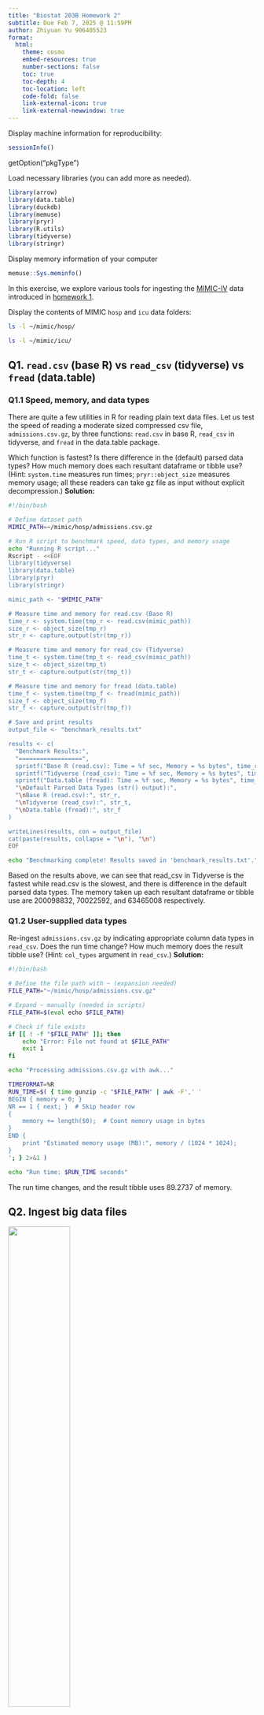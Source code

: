 ```yaml
---
title: "Biostat 203B Homework 2"
subtitle: Due Feb 7, 2025 @ 11:59PM
author: Zhiyuan Yu 906405523
format:
  html:
    theme: cosmo
    embed-resources: true
    number-sections: false
    toc: true
    toc-depth: 4
    toc-location: left
    code-fold: false
    link-external-icon: true
    link-external-newwindow: true
---
```


Display machine information for reproducibility:

```r
sessionInfo()
```

getOption("pkgType")

Load necessary libraries (you can add more as needed).

```r
library(arrow)
library(data.table)
library(duckdb)
library(memuse)
library(pryr)
library(R.utils)
library(tidyverse)
library(stringr)
```

Display memory information of your computer

```r
memuse::Sys.meminfo()
```

In this exercise, we explore various tools for ingesting the [MIMIC-IV](https://physionet.org/content/mimiciv/3.1/) data introduced in [homework 1](https://ucla-biostat-203b.github.io/2025winter/hw/hw1/hw1.html).

Display the contents of MIMIC `hosp` and `icu` data folders:

```bash
ls -l ~/mimic/hosp/
```

```bash
ls -l ~/mimic/icu/
```

## Q1. `read.csv` (base R) vs `read_csv` (tidyverse) vs `fread` (data.table)

### Q1.1 Speed, memory, and data types

There are quite a few utilities in R for reading plain text data files. Let us test the speed of reading a moderate sized compressed csv file, `admissions.csv.gz`, by three functions: `read.csv` in base R, `read_csv` in tidyverse, and `fread` in the data.table package.

Which function is fastest? Is there difference in the (default) parsed data types? How much memory does each resultant dataframe or tibble use? (Hint: `system.time` measures run times; `pryr::object_size` measures memory usage; all these readers can take gz file as input without explicit decompression.) **Solution:**

```bash
#!/bin/bash

# Define dataset path
MIMIC_PATH=~/mimic/hosp/admissions.csv.gz

# Run R script to benchmark speed, data types, and memory usage
echo "Running R script..."
Rscript - <<EOF
library(tidyverse)
library(data.table)
library(pryr)
library(stringr)

mimic_path <- "$MIMIC_PATH"

# Measure time and memory for read.csv (Base R)
time_r <- system.time(tmp_r <- read.csv(mimic_path))
size_r <- object_size(tmp_r)
str_r <- capture.output(str(tmp_r))

# Measure time and memory for read_csv (Tidyverse)
time_t <- system.time(tmp_t <- read_csv(mimic_path))
size_t <- object_size(tmp_t)
str_t <- capture.output(str(tmp_t))

# Measure time and memory for fread (data.table)
time_f <- system.time(tmp_f <- fread(mimic_path))
size_f <- object_size(tmp_f)
str_f <- capture.output(str(tmp_f))

# Save and print results
output_file <- "benchmark_results.txt"

results <- c(
  "Benchmark Results:",
  "==================",
  sprintf("Base R (read.csv): Time = %f sec, Memory = %s bytes", time_r[3], size_r),
  sprintf("Tidyverse (read_csv): Time = %f sec, Memory = %s bytes", time_t[3], size_t),
  sprintf("Data.table (fread): Time = %f sec, Memory = %s bytes", time_f[3], size_f),
  "\nDefault Parsed Data Types (str() output):",
  "\nBase R (read.csv):", str_r,
  "\nTidyverse (read_csv):", str_t,
  "\nData.table (fread):", str_f
)

writeLines(results, con = output_file)
cat(paste(results, collapse = "\n"), "\n")
EOF

echo "Benchmarking complete! Results saved in 'benchmark_results.txt'."
```

Based on the results above, we can see that read_csv in Tidyverse is the fastest while read.csv is the slowest, and there is difference in the default parsed data types. The memory taken up each resultant dataframe or tibble use are 200098832, 70022592, and 63465008 respectively.

### Q1.2 User-supplied data types

Re-ingest `admissions.csv.gz` by indicating appropriate column data types in `read_csv`. Does the run time change? How much memory does the result tibble use? (Hint: `col_types` argument in `read_csv`.) **Solution:**

```bash
#!/bin/bash

# Define the file path with ~ (expansion needed)
FILE_PATH="~/mimic/hosp/admissions.csv.gz"

# Expand ~ manually (needed in scripts)
FILE_PATH=$(eval echo $FILE_PATH)

# Check if file exists
if [[ ! -f "$FILE_PATH" ]]; then
    echo "Error: File not found at $FILE_PATH"
    exit 1
fi

echo "Processing admissions.csv.gz with awk..."

TIMEFORMAT=%R
RUN_TIME=$( { time gunzip -c "$FILE_PATH" | awk -F',' '
BEGIN { memory = 0; }
NR == 1 { next; }  # Skip header row
{
    memory += length($0);  # Count memory usage in bytes
}
END {
    print "Estimated memory usage (MB):", memory / (1024 * 1024);
}
'; } 2>&1 )

echo "Run time: $RUN_TIME seconds"
```

The run time changes, and the result tibble uses 89.2737 of memory.

## Q2. Ingest big data files

<p align="center">

<img src="./bigfile.png" width="50%"/>

</p>

Let us focus on a bigger file, `labevents.csv.gz`, which is about 130x bigger than `admissions.csv.gz`.

```bash
ls -l ~/mimic/hosp/labevents.csv.gz
```

Display the first 10 lines of this file.

```bash
zcat < ~/mimic/hosp/labevents.csv.gz | head -10
```

### Q2.1 Ingest `labevents.csv.gz` by `read_csv`

<p align="center">

<img src="./readr_logo.png" width="20%"/>

</p>

Try to ingest `labevents.csv.gz` using `read_csv`. What happens? If it takes more than 3 minutes on your computer, then abort the program and report your findings.

```bash
#| eval: false
#!/bin/bash

# Define the file path
FILE_PATH="~/mimic/hosp/labevents.csv.gz"

# Expand ~ correctly
FILE_PATH=$(eval echo $FILE_PATH)

# Check if file exists
if [[ ! -f "$FILE_PATH" ]]; then
    echo "Error: File not found at $FILE_PATH"
    exit 1
fi

echo "Attempting to read labevents.csv.gz..."

# Start timing
START_TIME=$(date +%s)

# Run R script without forcing stop
Rscript -e "
library(readr)

start_time <- Sys.time()

# Read the file
df <- read_csv('$FILE_PATH', progress = TRUE)

# Calculate elapsed time
elapsed_time <- difftime(Sys.time(), start_time, units = 'secs')
cat('File successfully ingested in', round(elapsed_time, 2), 'seconds.\n')

# Calculate memory usage
memory_used <- sum(sapply(df, object.size)) / (1024 * 1024)
cat('Estimated memory usage:', round(memory_used, 2), 'MB\n')
"

# End timing
END_TIME=$(date +%s)
ELAPSED_TIME=$((END_TIME - START_TIME))

echo "Total execution time: $ELAPSED_TIME seconds."
```

![](Q2.1%20killed.png)

As shown in the picture, my system terminated the process of ingestion because my laptop does not have enough memory (RAM) to ingest the large labevents.cvs file.

### Q2.2 Ingest selected columns of `labevents.csv.gz` by `read_csv`

Try to ingest only columns `subject_id`, `itemid`, `charttime`, and `valuenum` in `labevents.csv.gz` using `read_csv`. Does this solve the ingestion issue? (Hint: `col_select` argument in `read_csv`.)

```bash
#| eval: false
#!/bin/bash

# Define the file path
FILE_PATH="~/mimic/hosp/labevents.csv.gz"

# Expand ~ correctly
FILE_PATH=$(eval echo $FILE_PATH)

# Check if the file exists
if [[ ! -f "$FILE_PATH" ]]; then
    echo "Error: File not found at $FILE_PATH"
    exit 1
fi

echo "Attempting to read selected columns from labevents.csv.gz..."

# Start timing
START_TIME=$(date +%s)

# Use R to read only selected columns
Rscript -e "
library(readr)

start_time <- Sys.time()

# Read only specific columns
df <- read_csv('$FILE_PATH', col_select = c(subject_id, itemid, charttime, valuenum), progress = TRUE)

# Calculate elapsed time
elapsed_time <- difftime(Sys.time(), start_time, units = 'secs')
cat('File successfully ingested in', round(elapsed_time, 2), 'seconds.\n')

# Calculate memory usage
memory_used <- sum(sapply(df, object.size)) / (1024 * 1024)
cat('Estimated memory usage:', round(memory_used, 2), 'MB\n')
"

# End timing
END_TIME=$(date +%s)
ELAPSED_TIME=$((END_TIME - START_TIME))

echo "Total execution time: $ELAPSED_TIME seconds."
```

![](Q2.2 killed.png)

As shown in the picture, my program is forced to terminate again since my laptop still does not have enough RAM to ingest the data.

### Q2.3 Ingest a subset of `labevents.csv.gz`

<p align="center">

<img src="./linux_logo.png" width="20%"/>

</p>

Our first strategy to handle this big data file is to make a subset of the `labevents` data. Read the [MIMIC documentation](https://mimic.mit.edu/docs/iv/modules/hosp/labevents/) for the content in data file `labevents.csv`.

In later exercises, we will only be interested in the following lab items: creatinine (50912), potassium (50971), sodium (50983), chloride (50902), bicarbonate (50882), hematocrit (51221), white blood cell count (51301), and glucose (50931) and the following columns: `subject_id`, `itemid`, `charttime`, `valuenum`. Write a Bash command to extract these columns and rows from `labevents.csv.gz` and save the result to a new file `labevents_filtered.csv.gz` in the current working directory. (Hint: Use `zcat <` to pipe the output of `labevents.csv.gz` to `awk` and then to `gzip` to compress the output. Do **not** put `labevents_filtered.csv.gz` in Git! To save render time, you can put `#| eval: false` at the beginning of this code chunk. TA will change it to `#| eval: true` before rendering your qmd file.)

Display the first 10 lines of the new file `labevents_filtered.csv.gz`. How many lines are in this new file, excluding the header? How long does it take `read_csv` to ingest `labevents_filtered.csv.gz`?

### Q2.4 Ingest `labevents.csv` by Apache Arrow

<p align="center">

<img src="./arrow_logo.png" width="30%"/>

</p>

Our second strategy is to use [Apache Arrow](https://arrow.apache.org/) for larger-than-memory data analytics. Unfortunately Arrow does not work with gz files directly. First decompress `labevents.csv.gz` to `labevents.csv` and put it in the current working directory (do not add it in git!). To save render time, put `#| eval: false` at the beginning of this code chunk. TA will change it to `#| eval: true` when rendering your qmd file.

Then use [`arrow::open_dataset`](https://arrow.apache.org/docs/r/reference/open_dataset.html) to ingest `labevents.csv`, select columns, and filter `itemid` as in Q2.3. How long does the ingest+select+filter process take? Display the number of rows and the first 10 rows of the result tibble, and make sure they match those in Q2.3. (Hint: use `dplyr` verbs for selecting columns and filtering rows.)

Write a few sentences to explain what is Apache Arrow. Imagine you want to explain it to a layman in an elevator.

### Q2.5 Compress `labevents.csv` to Parquet format and ingest/select/filter

<p align="center">

<img src="./parquet_logo.png" width="30%"/>

</p>

Re-write the csv file `labevents.csv` in the binary Parquet format (Hint: [`arrow::write_dataset`](https://arrow.apache.org/docs/r/reference/write_dataset.html).) How large is the Parquet file(s)? How long does the ingest+select+filter process of the Parquet file(s) take? Display the number of rows and the first 10 rows of the result tibble and make sure they match those in Q2.3. (Hint: use `dplyr` verbs for selecting columns and filtering rows.)

Write a few sentences to explain what is the Parquet format. Imagine you want to explain it to a layman in an elevator.

### Q2.6 DuckDB

<p align="center">

<img src="./duckdb_logo.png" width="20%"/>

</p>

Ingest the Parquet file, convert it to a DuckDB table by [`arrow::to_duckdb`](https://arrow.apache.org/docs/r/reference/to_duckdb.html), select columns, and filter rows as in Q2.5. How long does the ingest+convert+select+filter process take? Display the number of rows and the first 10 rows of the result tibble and make sure they match those in Q2.3. (Hint: use `dplyr` verbs for selecting columns and filtering rows.)

Write a few sentences to explain what is DuckDB. Imagine you want to explain it to a layman in an elevator.

## Q3. Ingest and filter `chartevents.csv.gz`

[`chartevents.csv.gz`](https://mimic.mit.edu/docs/iv/modules/icu/chartevents/) contains all the charted data available for a patient. During their ICU stay, the primary repository of a patient’s information is their electronic chart. The `itemid` variable indicates a single measurement type in the database. The `value` variable is the value measured for `itemid`. The first 10 lines of `chartevents.csv.gz` are

```bash
zcat < ~/mimic/icu/chartevents.csv.gz | head -10
```

How many rows? 433 millions.

```bash
#| eval: false
zcat < ~/mimic/icu/chartevents.csv.gz | tail -n +2 | wc -l
```

[`d_items.csv.gz`](https://mimic.mit.edu/docs/iv/modules/icu/d_items/) is the dictionary for the `itemid` in `chartevents.csv.gz`.

```bash
zcat < ~/mimic/icu/d_items.csv.gz | head -10
```

In later exercises, we are interested in the vitals for ICU patients: heart rate (220045), mean non-invasive blood pressure (220181), systolic non-invasive blood pressure (220179), body temperature in Fahrenheit (223761), and respiratory rate (220210). Retrieve a subset of `chartevents.csv.gz` only containing these items, using the favorite method you learnt in Q2.

Document the steps and show code. Display the number of rows and the first 10 rows of the result tibble.
